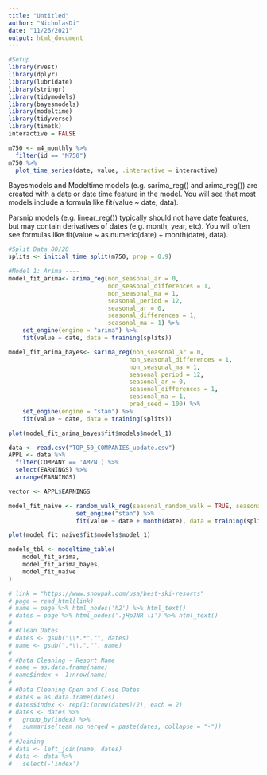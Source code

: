 ```yaml
---
title: "Untitled"
author: "NicholasDi"
date: "11/26/2021"
output: html_document
---
```


```r
#Setup
library(rvest)
library(dplyr)
library(lubridate)
library(stringr)
library(tidymodels)
library(bayesmodels)
library(modeltime)
library(tidyverse)
library(timetk)
interactive = FALSE
```

```r
m750 <- m4_monthly %>% 
  filter(id == "M750")
m750 %>%
  plot_time_series(date, value, .interactive = interactive)
```

Bayesmodels and Modeltime models (e.g. sarima_reg() and arima_reg()) are created with a date or date time feature in the model. You will see that most models include a formula like fit(value ~ date, data).

Parsnip models (e.g. linear_reg()) typically should not have date features, but may contain derivatives of dates (e.g. month, year, etc). You will often see formulas like fit(value ~ as.numeric(date) + month(date), data).

```r
#Split Data 80/20
splits <- initial_time_split(m750, prop = 0.9)
```

```r
#Model 1: Arima ----
model_fit_arima<- arima_reg(non_seasonal_ar = 0,
                            non_seasonal_differences = 1,
                            non_seasonal_ma = 1,
                            seasonal_period = 12,
                            seasonal_ar = 0,
                            seasonal_differences = 1,
                            seasonal_ma = 1) %>%
    set_engine(engine = "arima") %>%
    fit(value ~ date, data = training(splits))
```

```r
model_fit_arima_bayes<- sarima_reg(non_seasonal_ar = 0,
                                  non_seasonal_differences = 1,
                                  non_seasonal_ma = 1,
                                  seasonal_period = 12,
                                  seasonal_ar = 0,
                                  seasonal_differences = 1,
                                  seasonal_ma = 1,
                                  pred_seed = 100) %>%
    set_engine(engine = "stan") %>%
    fit(value ~ date, data = training(splits))
```

```r
plot(model_fit_arima_bayes$fit$models$model_1)
```

```r
data <- read.csv("TOP_50_COMPANIES_update.csv")
APPL <- data %>% 
  filter(COMPANY == 'AMZN') %>% 
  select(EARNINGS) %>% 
  arrange(EARNINGS)

vector <- APPL$EARNINGS
```
```r
model_fit_naive <- random_walk_reg(seasonal_random_walk = TRUE, seasonal_period = 12) %>%
                   set_engine("stan") %>%
                   fit(value ~ date + month(date), data = training(splits))
```

```r
plot(model_fit_naive$fit$models$model_1)
```

```r
models_tbl <- modeltime_table(
    model_fit_arima,
    model_fit_arima_bayes,
    model_fit_naive
)
```





```r
# link = "https://www.snowpak.com/usa/best-ski-resorts"
# page = read_html(link)
# name = page %>% html_nodes('h2') %>% html_text()
# dates = page %>% html_nodes('.jHpJNR li') %>% html_text()
# 
# #Clean Dates
# dates <- gsub("\\*.*","", dates)
# name <- gsub(".*\\.","", name)
# 
# #Data Cleaning - Resort Name
# name = as.data.frame(name)
# name$index <- 1:nrow(name)
# 
# #Data Cleaning Open and Close Dates
# dates = as.data.frame(dates)
# dates$index <- rep(1:(nrow(dates)/2), each = 2)
# dates <- dates %>% 
#   group_by(index) %>% 
#   summarise(team_no_nerged = paste(dates, collapse = "-"))
# 
# #Joining
# data <- left_join(name, dates)
# data <- data %>% 
#   select(-'index')
```

